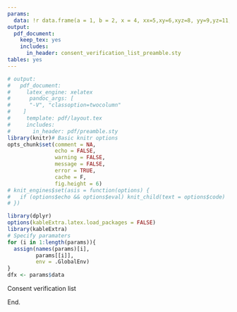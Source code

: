 ```yaml
---
params:
  data: !r data.frame(a = 1, b = 2, x = 4, xx=5,xy=6,xyz=8, yy=9,yz=11,zz=12) 
output:
  pdf_document:
    keep_tex: yes
    includes:
      in_header: consent_verification_list_preamble.sty
tables: yes
---
```


```r
# output: 
#   pdf_document:
#     latex_engine: xelatex
#      pandoc_args: [
#      "-V", "classoption=twocolumn"
#    ]
#     template: pdf/layout.tex
#     includes:
#       in_header: pdf/preamble.sty
library(knitr)# Basic knitr options
opts_chunk$set(comment = NA, 
               echo = FALSE, 
               warning = FALSE, 
               message = FALSE, 
               error = TRUE, 
               cache = F,
               fig.height = 6)
# knit_engines$set(asis = function(options) {
#   if (options$echo && options$eval) knit_child(text = options$code)
# })
```


```r
library(dplyr)
options(kableExtra.latex.load_packages = FALSE)
library(kableExtra)
# Specify paramaters
for (i in 1:length(params)){
  assign(names(params)[i],
         params[[i]],
         env = .GlobalEnv)
}
dfx <- params$data
```

Consent verification list

\pagenumbering{gobble}
\begin{landscape}



```r
# load('/tmp/data.RData')
# data <- pdx
# save(dfx, file = '/tmp/dfx.RData')
kable(dfx, 'latex',  
      # booktabs = F,
      longtable = T)  %>%   
  kable_styling(latex_options = c('striped',
                                'repeat_header')) %>%
    kable_styling(font_size = 6)  %>%
  column_spec(1:2, width = '1.6cm') %>%
  column_spec(3, width = '1.7cm') %>%
  column_spec(4, width = '1cm') %>%
  column_spec(5:ncol(dfx), width = '2.5cm')
```

\end{landscape}


End.

